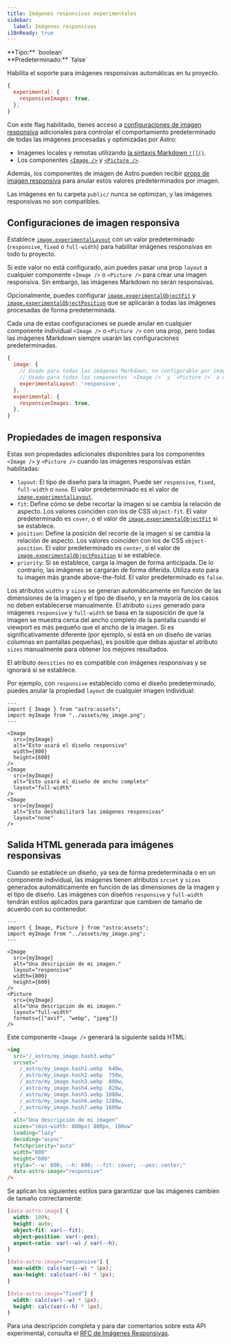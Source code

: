 ```yaml
---
title: Imágenes responsivas experimentales
sidebar:
  label: Imágenes responsivas
i18nReady: true
---
```



<p>
**Tipo:** `boolean`<br />
**Predeterminado:** `false`<br />
<Since v="5.0.0" />
</p>

Habilita el soporte para imágenes responsivas automáticas en tu proyecto.

```js title="astro.config.mjs"
{
  experimental: {
    responsiveImages: true,
  },
}
```

Con este flag habilitado, tienes acceso a [configuraciones de imagen responsiva](#configuraciones-de-imagen-responsiva) adicionales para controlar el comportamiento predeterminado de todas las imágenes procesadas y optimizadas por Astro:

- Imágenes locales y remotas utilizando [la sintaxis Markdown `![]()`](/es/guides/images/#imagenes-en-archivos-markdown).
- Los componentes [`<Image />`](/es/guides/images/imagenes-optimizadas-con-el-componente-image) y [`<Picture />`](/es/guides/images/#crear-imagenes-responsivas-con-el-componente--picture).

Además, los componentes de imagen de Astro pueden recibir [props de imagen responsiva](#propiedades-de-imagen-responsiva) para anular estos valores predeterminados por imagen.

Las imágenes en tu carpeta `public/` nunca se optimizan, y las imágenes responsivas no son compatibles.

## Configuraciones de imagen responsiva

Establece [`image.experimentalLayout`](/es/reference/configuration-reference/#imageexperimentallayout) con un valor predeterminado (`responsive`, `fixed` o `full-width`) para habilitar imágenes responsivas en todo tu proyecto.

Si este valor no está configurado, aún puedes pasar una prop `layout` a cualquier componente `<Image />` o `<Picture />` para crear una imagen responsiva. Sin embargo, las imágenes Markdown no serán responsivas.

Opcionalmente, puedes configurar [`image.experimentalObjectFit`](/es/reference/configuration-reference/#imageexperimentalobjectfit) y [`image.experimentalObjectPosition`](/es/reference/configuration-reference/#imageexperimentalobjectposition) que se aplicarán a todas las imágenes procesadas de forma predeterminada.

Cada una de estas configuraciones se puede anular en cualquier componente individual `<Image />` o `<Picture />` con una prop, pero todas las imágenes Markdown siempre usarán las configuraciones predeterminadas.

```js title="astro.config.mjs"
{
  image: {
    // Usado para todas las imágenes Markdown; no configurable por imagen
    // Usado para todos los componentes `<Image />` y `<Picture />` a menos que se anule con una prop
    experimentalLayout: 'responsive',
  },
  experimental: {
    responsiveImages: true,
  },
}
```

## Propiedades de imagen responsiva

Estas son propiedades adicionales disponibles para los componentes `<Image />` y `<Picture />` cuando las imágenes responsivas están habilitadas:

- `layout`: El tipo de diseño para la imagen. Puede ser `responsive`, `fixed`, `full-width` o `none`. El valor predeterminado es el valor de [`image.experimentalLayout`](/es/reference/configuration-reference/#imageexperimentallayout).
- `fit`: Define cómo se debe recortar la imagen si se cambia la relación de aspecto. Los valores coinciden con los de CSS `object-fit`. El valor predeterminado es `cover`, o el valor de [`image.experimentalObjectFit`](/es/reference/configuration-reference/#imageexperimentalobjectfit) si se establece.
- `position`: Define la posición del recorte de la imagen si se cambia la relación de aspecto. Los valores coinciden con los de CSS `object-position`. El valor predeterminado es `center`, o el valor de [`image.experimentalObjectPosition`](/es/reference/configuration-reference/#imageexperimentalobjectposition) si se establece.
- `priority`: Si se establece, carga la imagen de forma anticipada. De lo contrario, las imágenes se cargarán de forma diferida. Utiliza esto para tu imagen más grande above-the-fold. El valor predeterminado es `false`.

Los atributos `widths` y `sizes` se generan automáticamente en función de las dimensiones de la imagen y el tipo de diseño, y en la mayoría de los casos no deben establecerse manualmente. El atributo `sizes` generado para imágenes `responsive` y `full-width` se basa en la suposición de que la imagen se muestra cerca del ancho completo de la pantalla cuando el viewport es más pequeño que el ancho de la imagen. Si es significativamente diferente (por ejemplo, si está en un diseño de varias columnas en pantallas pequeñas), es posible que debas ajustar el atributo `sizes` manualmente para obtener los mejores resultados.

El atributo `densities` no es compatible con imágenes responsivas y se ignorará si se establece.

Por ejemplo, con `responsive` establecido como el diseño predeterminado, puedes anular la propiedad `layout` de cualquier imagen individual:

```astro
---
import { Image } from "astro:assets";
import myImage from "../assets/my_image.png";
---

<Image
  src={myImage}
  alt="Esto usará el diseño responsivo"
  width={800}
  height={600}
/>
<Image
  src={myImage}
  alt="Esto usará el diseño de ancho completo"
  layout="full-width"
/>
<Image
  src={myImage}
  alt="Esto deshabilitará las imágenes responsivas"
  layout="none"
/>
```

## Salida HTML generada para imágenes responsivas

Cuando se establece un diseño, ya sea de forma predeterminada o en un componente individual, las imágenes tienen atributos `srcset` y `sizes` generados automáticamente en función de las dimensiones de la imagen y el tipo de diseño. Las imágenes con diseños `responsive` y `full-width` tendrán estilos aplicados para garantizar que cambien de tamaño de acuerdo con su contenedor.

```astro title=MyComponent.astro
---
import { Image, Picture } from "astro:assets";
import myImage from "../assets/my_image.png";
---

<Image
  src={myImage}
  alt="Una descripción de mi imagen."
  layout="responsive"
  width={800}
  height={600}
/>
<Picture
  src={myImage}
  alt="Una descripción de mi imagen."
  layout="full-width"
  formats={["avif", "webp", "jpeg"]}
/>
```

Este componente `<Image />` generará la siguiente salida HTML:

```html
<img
  src="/_astro/my_image.hash3.webp"
  srcset="
    /_astro/my_image.hash1.webp  640w,
    /_astro/my_image.hash2.webp  750w,
    /_astro/my_image.hash3.webp  800w,
    /_astro/my_image.hash4.webp  828w,
    /_astro/my_image.hash5.webp 1080w,
    /_astro/my_image.hash6.webp 1280w,
    /_astro/my_image.hash7.webp 1600w
  "
  alt="Una descripción de mi imagen"
  sizes="(min-width: 800px) 800px, 100vw"
  loading="lazy"
  decoding="async"
  fetchpriority="auto"
  width="800"
  height="600"
  style="--w: 800; --h: 600; --fit: cover; --pos: center;"
  data-astro-image="responsive"
/>
```

Se aplican los siguientes estilos para garantizar que las imágenes cambien de tamaño correctamente:

```css title="Estilos de imagen responsiva"
[data-astro-image] {
  width: 100%;
  height: auto;
  object-fit: var(--fit);
  object-position: var(--pos);
  aspect-ratio: var(--w) / var(--h);
}

[data-astro-image="responsive"] {
  max-width: calc(var(--w) * 1px);
  max-height: calc(var(--h) * 1px);
}

[data-astro-image="fixed"] {
  width: calc(var(--w) * 1px);
  height: calc(var(--h) * 1px);
}
```

Para una descripción completa y para dar comentarios sobre esta API experimental, consulta el [RFC de Imágenes Responsivas](https://github.com/withastro/roadmap/blob/responsive-images/proposals/0053-responsive-images.md).
